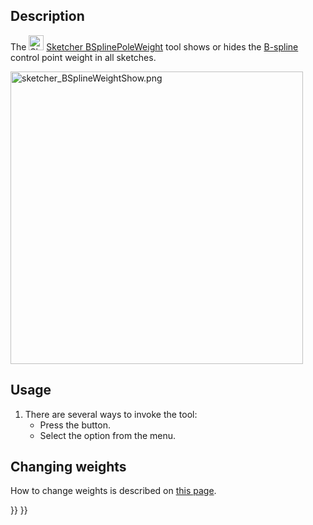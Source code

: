 <languages/>

{{Docnav
|[[Sketcher_BSplineKnotMultiplicity|Toggle B-Spline Knot Multiplicity]]
|[[Sketcher_RestoreInternalAlignmentGeometry|Toggle Internal Geometry]]
|[[Sketcher_Workbench|Sketcher]]
|IconL=Sketcher_BSplineKnotMultiplicity.svg
|IconR=Sketcher_RestoreInternalAlignmentGeometry.svg
|IconC=Workbench_Sketcher.svg
}}

{{GuiCommand
|Name=Sketcher BSplinePoleWeight
|MenuLocation=Sketch → Visual Helpers → Toggle B-Spline Information Layer → Toggle B-Spline Control Point Weight
|Workbenches=[[Sketcher_Workbench|Sketcher]]
|Version=0.19
|SeeAlso=[[Sketcher_CreateBSpline|Sketcher CreateBSpline]]
}}

==Description==

The [[Image:Sketcher_BSplinePoleWeight.svg|24px]] [[Sketcher_BSplinePoleWeight|Sketcher BSplinePoleWeight]] tool shows or hides the [[B-Splines|B-spline]] control point weight in all sketches.

[[File:sketcher_BSplineWeightShow.png|468px]] 
{{Caption|The numbers (green, in square brackets) refer to the weights of the control points.}}

==Usage==

# There are several ways to invoke the tool:
#* Press the {{Button|[[Image:Sketcher_BSplinePoleWeight.svg|16px]] [[Sketcher_BSplinePoleWeight|Toggle B-Spline Control Point Weight]]}} button.
#* Select the {{MenuCommand|Sketch → Visual Helpers → Toggle B-Spline Information Layer → [[Image:Sketcher_BSplinePoleWeight.svg|16px]] Toggle B-Spline Control Point Weight}} option from the menu.

==Changing weights==

How to change weights is described on [[B-Splines#Changing_the_Weight|this page]].


{{Docnav
|[[Sketcher_BSplineKnotMultiplicity|Toggle B-Spline Knot Multiplicity]]
|[[Sketcher_RestoreInternalAlignmentGeometry|Toggle Internal Geometry]]
|[[Sketcher_Workbench|Sketcher]]
|IconL=Sketcher_BSplineKnotMultiplicity.svg
|IconR=Sketcher_RestoreInternalAlignmentGeometry.svg
|IconC=Workbench_Sketcher.svg
}}

{{Sketcher_Tools_navi{{#translation:}}}}
{{Userdocnavi{{#translation:}}}}